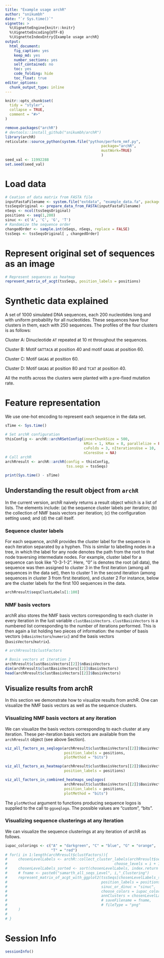 ```yaml
---
title: "Example usage archR"
author: "snikumbh"
date: "`r Sys.time()`"
vignette: >
  %\VignetteEngine{knitr::knitr}
  %\VignetteEncoding{UTF-8}
  %\VignetteIndexEntry{Example usage archR}
output:
  html_document: 
    fig_caption: yes
    keep_md: yes
    number_sections: yes
    self_contained: no
    toc: yes
    code_folding: hide
    toc_float: true
editor_options: 
  chunk_output_type: inline
---
```




```r
knitr::opts_chunk$set(
  tidy = "styler",
  collapse = TRUE,
  comment = "#>"
)

```

```r

remove.packages("archR")
# devtools::install_github("snikumbh/archR")
library(archR)
reticulate::source_python(system.file("python/perform_nmf.py",
                                            package="archR",
                                            mustWork=TRUE)
                                            )
seed_val <- 11992288
set.seed(seed_val)

```

# Load data

```r
# Ceation of data matrix from FASTA file
inputFastaFilename <- system.file("extdata", "example_data.fa", package = "archR", mustWork = TRUE)
tssSeqsOriginal <- prepare_data_from_FASTA(inputFastaFilename)
nSeqs <- ncol(tssSeqsOriginal)
positions <- seq(1,200)
sinuc <- c('A', 'C', 'G', 'T')
# Randomize the sequence order
changedOrder <- sample.int(nSeqs, nSeqs, replace = FALSE)
tssSeqs <- tssSeqsOriginal[ , changedOrder]
```

# Represent original set of sequences as an image

```r
# Represent sequences as heatmap
represent_matrix_of_acgt(tssSeqs, position_labels = positions)
```



# Synthetic data explained

A set of 1000 simulated DNA sequences, each 200 nucleotides long and with uniform probability for all nucleotides. These sequences have four clusters in them, each with 250 sequences. The profiles of the four clusters is as follows:

Cluster A: Dinucleotide `AT` repeated at 10 nt throughout the sequences.

Cluster B: Motif `GATTACA` at position 40 and motif `GAGAG` at position 60.

Cluster C: Motif `GAGAG` at position 60.

Cluster D: Motif `GAGAG` at position 80 and `TCAT` at position 40.

All the motifs across the clusters were planted with a pre-fixed mutation rate.

# Feature representation

We use one-hot encoding to represent each sequence in the data set. 

```r
sTime <- Sys.time()
```
```r
# Set archR configuration
thisConfig <- archR::archRSetConfig(innerChunkSize = 500,
                                    kMin = 1, kMax = 8, parallelize = FALSE, 
                                    cvFolds = 3, nIterationsUse = 10,
                                    nCoresUse = NA)
# Call archR
archRresult <- archR::archR(config = thisConfig, 
                            tss.seqs = tssSeqs)
```
```r
print(Sys.time() - sTime)
```

## Understanding the result object from `archR`

In the current version, archR naively returns a result object which is a list of lists.
The elements include: (a) the sequence cluster labels per iteration; (b) the collection of NMF basis vectors per iteration; (c) the configuration setting used; and (d) the call itself.

### Sequence cluster labels
For each sequence, archR provides the cluster label for the sequence in each iteration separated by a hyphen. 
This is similar to labelling nodes in a tree, in which the label for any node denotes the path from the root to that node traversing intermediate nodes.
For example, cluster label for a sequence can look like "0-3-1-2". Here, "0" is denotes the root (all data), the sequence was then assigned to cluster 3 in the first iteration (among all sequences in the data set), then to cluster 1 in the second iteration (among sequences in cluster 3 from first iteration), and cluster 2
For instance, below are the cluster labels for the first 100 sequences in the data.
```r
archRresult$seqsClustLabels[1:100]

```

### NMF basis vectors
archR also stores the NMF basis vectors corresponding to each cluster in every iteration in the lust variable `clustBasisVectors`. `clustBasisVectors` is a numbered list corresponding to the number of iterations performed.
This is then again a list holding two pieces of information: the number of basis vectors (`nBasisVectors`/`numeric`) and the basis vectors (`basisVectors`/`matrix`).

```r
# archRresult$clustFactors

# Basis vectors at iteration 2
archRresult$clustBasisVectors[[2]]$nBasisVectors
dim(archRresult$clustBasisVectors[[2]]$BasisVectors)
head(archRresult$clustBasisVectors[[2]]$BasisVectors)
```


## Visualize results from archR

In this section we demonstrate how to visualize results from archR. 
One can visualize the NMF basis vectors as well as the sequence clusters.

### Visualizing NMF basis vectors at any iteration
We can visualize the basis vectors corresponding to each cluster at any iteration. 
These per-iteration basis vectors are available from the `archRresult` object (see above Section).

```r
viz_all_factors_as_seqlogo(archRresult$clustBasisVectors[[2]]$BasisVectors, 
                           position_labels = positions, 
                           plotMethod = "bits")

viz_all_factors_as_heatmap(archRresult$clustBasisVectors[[2]]$BasisVectors, 
                           position_labels = positions)
```


```r
viz_all_factors_in_combined_heatmaps_seqlogos(
                           archRresult$clustBasisVectors[[2]]$BasisVectors, 
                           position_labels = positions, 
                           plotMethod = "bits")
```
The `plotMethod` argument to functions producing sequence logos is supplied to the call to `ggseqlogo`. The possible values are "custom", "bits".


### Visualizing sequence clusterings at any iteration
We can visualize the sequence clusterings at any iteration of archR as follows.

```r

iupac_colorings <- c("A" = "darkgreen", "C" = "blue", "G" = "orange",
                     "T" = "red")
# for(i in 1:length(archRresult$clustFactors)){
#     chosenLevelLabels <- archR::collect_cluster_labels(archRresult$seqsClustLabels,
#                                                 choose_levels = i + 1)
#     chosenLevelLabels_sorted <- sort(chosenLevelLabels, index.return = TRUE)
#     # fname <- paste0("samarth_all_seqs_Level", i,"_Clustering")
#     represent_matrix_of_acgt_with_ggplot2(tssSeqs[chosenLevelLabels_sorted$ix],
#                                           position_labels = positions,
#                                           sinuc_or_dinuc = "sinuc",
#                                           choose_colors = iupac_colorings,
#                                           annClusters = chosenLevelLabels_sorted$x
#                                           # saveFilename = fname,
#                                           # fileType = "png"
#     )
#     
# }

```

# Session Info
```r
sessionInfo()
```
